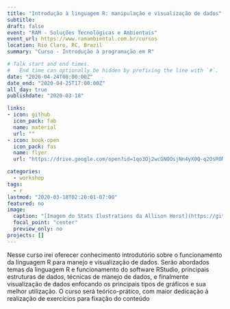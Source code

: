 ```yaml
---
title: "Introdução à linguagem R: manipulação e visualização de dados"
subtitle: 
draft: false
event: "RAM - Soluções Tecnológicas e Ambientais"
event_url: https://www.ramambiental.com.br/cursos
location: Rio Claro, RC, Brazil
summary: "Curso - Introdução à programação em R"

# Talk start and end times.
#   End time can optionally be hidden by prefixing the line with `#`.
date: "2020-04-24T08:00:00Z"
date_end: "2020-04-25T17:00:00Z"
all_day: true
publishdate: "2020-03-18"

links:
- icon: github
  icon_pack: fab
  name: material
  url: ""
- icon: book-open
  icon_pack: fas
  name: flyer
  url: "https://drive.google.com/open?id=1qo3Oj2wcGNOOsjNn4yX0Q-q2OsROMZfL"

categories:
  - workshop
tags:
  - r
lastmod: "2020-03-18T02:20:01-07:00"
featured: no
image:
  caption: "[Imagem do Stats Ilustrations da Allison Horst](https://github.com/allisonhorst/stats-illustrations)"
  focal_point: "center"
  preview_only: no
projects: []
---
```


Nesse curso irei oferecer conhecimento introdutório sobre o funcionamento da linguagem R para manejo e visualização de dados. Serão abordados temas da linguagem R e funcionamento do software RStudio, principais estruturas de dados, técnicas de manejo de dados, e finalmente visualização de dados enfocando os principais tipos de gráficos e sua melhor utilização. O curso será teórico-prático, com maior dedicação à realização de exercícios para fixação do conteúdo